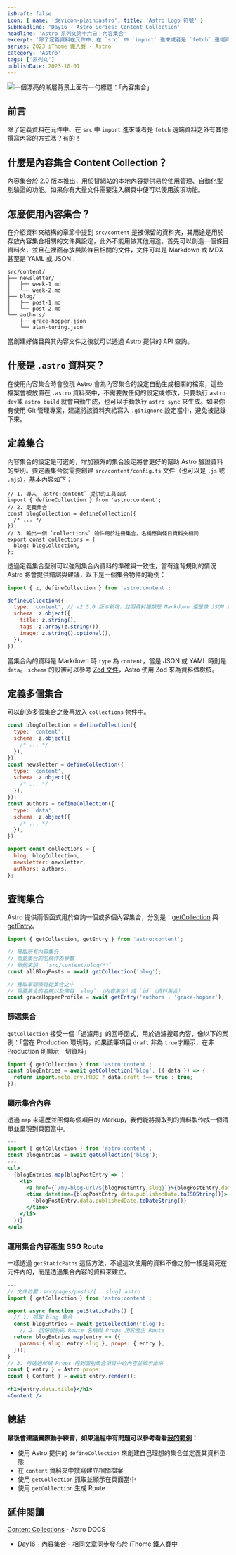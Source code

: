 ```yaml
---
isDraft: false
icon: { name: 'devicon-plain:astro', title: 'Astro Logo 符號' }
subHeadline: 'Day16 - Astro Series: Content Collection'
headline: 'Astro 系列文第十六日：內容集合'
excerpt: '除了定義資料在元件中、在 `src` 中 `import` 進來或者是 `fetch` 遠端資料之外有其他撰寫內容的方式嗎？有的！內容集合於 2.0 版本推出，用於替網站的本地內容提供易於使用管理、自動化型別驗證的功能。如果你有大量文件需要注入網頁中便可以使用該項功能。'
series: 2023 iThome 鐵人賽 - Astro
category: 'Astro'
tags: ['系列文']
publishDate: 2023-10-01
---
```


![一個漂亮的漸層背景上面有一句標題：「內容集合」](./day16-content-collection.webp)

## 前言

除了定義資料在元件中、在 `src` 中 `import` 進來或者是 `fetch` 遠端資料之外有其他撰寫內容的方式嗎？有的！

## 什麼是內容集合 Content Collection？

內容集合於 2.0 版本推出，用於替網站的本地內容提供易於使用管理、自動化型別驗證的功能。如果你有大量文件需要注入網頁中便可以使用該項功能。

## 怎麼使用內容集合？

在介紹資料夾結構的章節中提到 `src/content` 是被保留的資料夾，其用途是用於存放內容集合相關的文件與設定，此外不能用做其他用途。首先可以創造一個條目資料夾，並且在裡面存放與該條目相關的文件，文件可以是 Markdown 或 MDX 甚至是 YAML 或 JSON：

```
src/content/
├── newsletter/
│   ├── week-1.md
│   └── week-2.md
├── blog/
│   ├── post-1.md
│   └── post-2.md
└── authors/
    ├── grace-hopper.json
    └── alan-turing.json
```

當創建好條目與其內容文件之後就可以透過 Astro 提供的 API 查詢。

## 什麼是 `.astro` 資料夾？

在使用內容集合時會發現 Astro 會為內容集合的設定自動生成相關的檔案，這些檔案會被放置在 `.astro` 資料夾中，不需要做任何的設定或修改，只要執行 `astro dev`或 `astro build` 就會自動生成，也可以手動執行 `astro sync` 來生成。如果你有使用 Git 管理專案，建議將該資料夾給寫入 `.gitignore` 設定當中，避免被記錄下來。

## 定義集合

內容集合的設定是可選的，增加額外的集合設定將會更好的幫助 Astro 驗證資料的型別。要定義集合就需要創建 `src/content/config.ts` 文件（也可以是 `.js` 或 `.mjs`），基本內容如下：

```tsx
// 1. 導入 `astro:content` 提供的工具函式
import { defineCollection } from 'astro:content';
// 2. 定義集合
const blogCollection = defineCollection({
  /* ... */
});
// 3. 輸出一個 `collections` 物件用於註冊集合，名稱應與條目資料夾相同
export const collections = {
  blog: blogCollection,
};
```

透過定義集合型別可以強制集合內資料的準確與一致性，當有違背規則的情況 Astro 將會提供錯誤與建議，以下是一個集合物件的範例：

```jsx
import { z, defineCollection } from 'astro:content';

defineCollection({
  type: 'content', // v2.5.0 版本新增，註明資料種類是 Markdown 還是像 JSON 或 YAML 的格式 (content / data)
  schema: z.object({
    title: z.string(),
    tags: z.array(z.string()),
    image: z.string().optional(),
  }),
});
```

當集合內的資料是 Markdown 時 `type` 為 `content`，當是 JSON 或 YAML 時則是 `data`。 `schema` 的設置可以參考 [Zod 文件](https://zod.dev/)，Astro 使用 Zod 來為資料做檢核。

## 定義多個集合

可以創造多個集合之後再放入 `collections` 物件中。

```jsx
const blogCollection = defineCollection({
  type: 'content',
  schema: z.object({
    /* ... */
  }),
});
const newsletter = defineCollection({
  type: 'content',
  schema: z.object({
    /* ... */
  }),
});
const authors = defineCollection({
  type: 'data',
  schema: z.object({
    /* ... */
  }),
});

export const collections = {
  blog: blogCollection,
  newsletter: newsletter,
  authors: authors,
};
```

## 查詢集合

Astro 提供兩個函式用於查詢一個或多個內容集合，分別是：[getCollection](https://docs.astro.build/en/reference/api-reference/#getcollection) 與 [getEntry](https://docs.astro.build/en/reference/api-reference/#getentry)。

```jsx
import { getCollection, getEntry } from 'astro:content';

// 獲取所有內容集合
// 需要集合的名稱作為參數
// 舉例來說： `src/content/blog/**`
const allBlogPosts = await getCollection('blog');

// 獲取單個條目從集合之中
// 需要集合的名稱以及條目 `slug` （內容集合）或 `id`（資料集合）
const graceHopperProfile = await getEntry('authors', 'grace-hopper');
```

### 篩選集合

`getCollection` 接受一個「過濾用」的回呼函式，用於過濾搜尋內容，像以下的案例：「當在 Production 環境時，如果該筆項目 `draft` 非為 `true`才顯示，在非 Production 則顯示一切資料」

```jsx
import { getCollection } from 'astro:content';
const blogEntries = await getCollection('blog', ({ data }) => {
  return import.meta.env.PROD ? data.draft !== true : true;
});
```

### 顯示集合內容

透過 `map` 來遍歷並回傳每個項目的 Markup，我們能將撈取到的資料製作成一個清單並呈現到頁面當中。

```jsx
---
import { getCollection } from 'astro:content';
const blogEntries = await getCollection('blog');
---
<ul>
  {blogEntries.map(blogPostEntry => (
    <li>
      <a href={`/my-blog-url/${blogPostEntry.slug}`}>{blogPostEntry.data.title}</a>
      <time datetime={blogPostEntry.data.publishedDate.toISOString()}>
        {blogPostEntry.data.publishedDate.toDateString()}
      </time>
    </li>
  ))}
</ul>

```

### 運用集合內容產生 SSG Route

一樣透過 `getStaticPaths` 這個方法，不過這次使用的資料不像之前一樣是寫死在元件內的，而是透過集合內容的資料來建立。

```jsx
---
// 文件位置：src/pages/posts/[...slug].astro
import { getCollection } from 'astro:content';

export async function getStaticPaths() {
  // 1. 抓取 blog 集合
  const blogEntries = await getCollection('blog');
	// 2. 回傳個別的 Route 名稱與 Props 用於產生 Route
  return blogEntries.map(entry => ({
    params:{ slug: entry.slug }, props: { entry },
  }));
}
// 3. 再透過解構 Props 得到個別集合項目中的內容並顯示出來
const { entry } = Astro.props;
const { Content } = await entry.render();
---
<h1>{entry.data.title}</h1>
<Content />

```

## 總結

**最後會建議實際動手練習，如果過程中有問題可以參考看看[我的範例](https://github.com/riceball-tw/wei-wei-web/blob/main/src/pages/work/index.astro)：**

- 使用 Astro 提供的 `defineCollection` 來創建自己理想的集合並定義其資料型態
- 在 `content` 資料夾中撰寫建立相關檔案
- 使用 `getCollection` 抓取並顯示在頁面當中
- 使用 `getCollection` 生成 Route

## 延伸閱讀

[Content Collections](https://docs.astro.build/en/guides/content-collections/) - Astro DOCS

- [Day16 - 內容集合](https://ithelp.ithome.com.tw/articles/10330762) - 相同文章同步發布於 iThome 鐵人賽中
